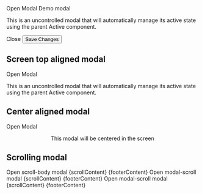 
<Meta title='Components/Modal' component={Modal} />

<DocsTitle title='Modals' experimental />

<Active>
  <Active.Action>Open Modal</Active.Action>
  <Modal>
    <Modal.Header close>
      <Modal.Title>Demo modal</Modal.Title>
    </Modal.Header>
    <Modal.Body>
      <p>
        This is an uncontrolled modal that will automatically manage its active state
        using the parent Active component.
      </p>
    </Modal.Body>
    <Modal.Footer className='btn-container-x'>
      <Active.Action variant='btn' color='anchor'>
        Close
      </Active.Action>
      <Button color='primary'>Save Changes</Button>
    </Modal.Footer>
  </Modal>
</Active>

## Screen top aligned modal

<Active>
  <Active.Action>Open Modal</Active.Action>
  <Modal>
    <Modal.Body>
      <p className='mb-0'>
        This is an uncontrolled modal that will automatically manage its active state
        using the parent Active component.
      </p>
    </Modal.Body>
  </Modal>
</Active>

## Center aligned modal

<Active>
  <Active.Action>Open Modal</Active.Action>
  <Modal align='center'>
    <Modal.Body>
      <p className='mb-0'>This modal will be centered in the screen</p>
    </Modal.Body>
  </Modal>
</Active>

## Scrolling modal

<Active>
  <Active.Action>Open scroll-body modal</Active.Action>
  <Modal scroll='overlay'>
    {scrollContent}
    {footerContent}
  </Modal>
</Active>

<Active>
  <Active.Action>Open modal-scroll modal</Active.Action>
  <Modal scroll='container'>
    {scrollContent}
    {footerContent}
  </Modal>
</Active>

<Active>
  <Active.Action>Open modal-scroll modal</Active.Action>
  <Modal scroll='body'>
    {scrollContent}
    {footerContent}
  </Modal>
</Active>
